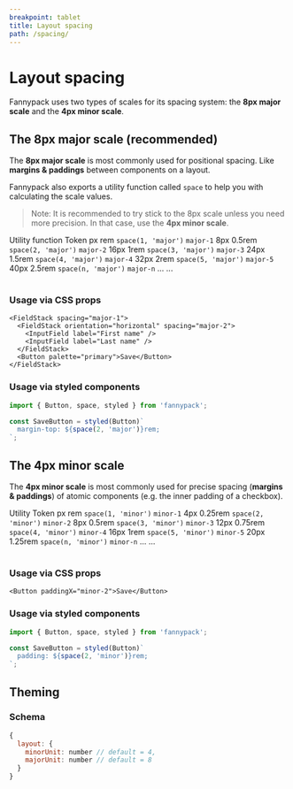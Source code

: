 ```yaml
---
breakpoint: tablet
title: Layout spacing
path: /spacing/
---
```



# Layout spacing

Fannypack uses two types of scales for its spacing system: the **8px major scale** and the **4px minor scale**.

## The 8px major scale (recommended)

The **8px major scale** is most commonly used for positional spacing. Like **margins & paddings** between components on a layout.

Fannypack also exports a utility function called `space` to help you with calculating the scale values.

> Note: It is recommended to try stick to the 8px scale unless you need more precision. In that case, use the **4px minor scale**.

<Table>
  <Table.Head>
    <Table.Row>
      <Table.HeadCell>Utility function</Table.HeadCell>
      <Table.HeadCell>Token</Table.HeadCell>
      <Table.HeadCell>px</Table.HeadCell>
      <Table.HeadCell>rem</Table.HeadCell>
    </Table.Row>
  </Table.Head>
  <Table.Body>
    <Table.Row>
      <Table.Cell><Code>space(1, 'major')</Code></Table.Cell>
      <Table.Cell><Code>major-1</Code></Table.Cell>
      <Table.Cell>8px</Table.Cell>
      <Table.Cell>0.5rem</Table.Cell>
    </Table.Row>
    <Table.Row>
      <Table.Cell><Code>space(2, 'major')</Code></Table.Cell>
      <Table.Cell><Code>major-2</Code></Table.Cell>
      <Table.Cell>16px</Table.Cell>
      <Table.Cell>1rem</Table.Cell>
    </Table.Row>
    <Table.Row>
      <Table.Cell><Code>space(3, 'major')</Code></Table.Cell>
      <Table.Cell><Code>major-3</Code></Table.Cell>
      <Table.Cell>24px</Table.Cell>
      <Table.Cell>1.5rem</Table.Cell>
    </Table.Row>
    <Table.Row>
      <Table.Cell><Code>space(4, 'major')</Code></Table.Cell>
      <Table.Cell><Code>major-4</Code></Table.Cell>
      <Table.Cell>32px</Table.Cell>
      <Table.Cell>2rem</Table.Cell>
    </Table.Row>
    <Table.Row>
      <Table.Cell><Code>space(5, 'major')</Code></Table.Cell>
      <Table.Cell><Code>major-5</Code></Table.Cell>
      <Table.Cell>40px</Table.Cell>
      <Table.Cell>2.5rem</Table.Cell>
    </Table.Row>
    <Table.Row>
      <Table.Cell><Code>space(n, 'major')</Code></Table.Cell>
      <Table.Cell><Code>major-n</Code></Table.Cell>
      <Table.Cell>...</Table.Cell>
      <Table.Cell>...</Table.Cell>
    </Table.Row>
  </Table.Body>
</Table>

### Usage via CSS props

```jsx-live
<FieldStack spacing="major-1">
  <FieldStack orientation="horizontal" spacing="major-2">
    <InputField label="First name" />
    <InputField label="Last name" />
  </FieldStack>
  <Button palette="primary">Save</Button>
</FieldStack>
```

### Usage via styled components

```jsx
import { Button, space, styled } from 'fannypack';

const SaveButton = styled(Button)`
  margin-top: ${space(2, 'major')}rem;
`;
```

## The 4px minor scale

The **4px minor scale** is most commonly used for precise spacing (**margins & paddings**) of atomic components (e.g. the inner padding of a checkbox).

<Table>
  <Table.Head>
    <Table.Row>
      <Table.HeadCell>Utility</Table.HeadCell>
      <Table.HeadCell>Token</Table.HeadCell>
      <Table.HeadCell>px</Table.HeadCell>
      <Table.HeadCell>rem</Table.HeadCell>
    </Table.Row>
  </Table.Head>
  <Table.Body>
    <Table.Row>
      <Table.Cell><Code>space(1, 'minor')</Code></Table.Cell>
      <Table.Cell><Code>minor-1</Code></Table.Cell>
      <Table.Cell>4px</Table.Cell>
      <Table.Cell>0.25rem</Table.Cell>
    </Table.Row>
    <Table.Row>
      <Table.Cell><Code>space(2, 'minor')</Code></Table.Cell>
      <Table.Cell><Code>minor-2</Code></Table.Cell>
      <Table.Cell>8px</Table.Cell>
      <Table.Cell>0.5rem</Table.Cell>
    </Table.Row>
    <Table.Row>
      <Table.Cell><Code>space(3, 'minor')</Code></Table.Cell>
      <Table.Cell><Code>minor-3</Code></Table.Cell>
      <Table.Cell>12px</Table.Cell>
      <Table.Cell>0.75rem</Table.Cell>
    </Table.Row>
    <Table.Row>
      <Table.Cell><Code>space(4, 'minor')</Code></Table.Cell>
      <Table.Cell><Code>minor-4</Code></Table.Cell>
      <Table.Cell>16px</Table.Cell>
      <Table.Cell>1rem</Table.Cell>
    </Table.Row>
    <Table.Row>
      <Table.Cell><Code>space(5, 'minor')</Code></Table.Cell>
      <Table.Cell><Code>minor-5</Code></Table.Cell>
      <Table.Cell>20px</Table.Cell>
      <Table.Cell>1.25rem</Table.Cell>
    </Table.Row>
    <Table.Row>
      <Table.Cell><Code>space(n, 'minor')</Code></Table.Cell>
      <Table.Cell><Code>minor-n</Code></Table.Cell>
      <Table.Cell>...</Table.Cell>
      <Table.Cell>...</Table.Cell>
    </Table.Row>
  </Table.Body>
</Table>

### Usage via CSS props

```jsx-live
<Button paddingX="minor-2">Save</Button>
```

### Usage via styled components

```jsx
import { Button, space, styled } from 'fannypack';

const SaveButton = styled(Button)`
  padding: ${space(2, 'minor')}rem;
`;
```

## Theming

### Schema

```jsx
{
  layout: {
    minorUnit: number // default = 4,
    majorUnit: number // default = 8
  }
}
```
